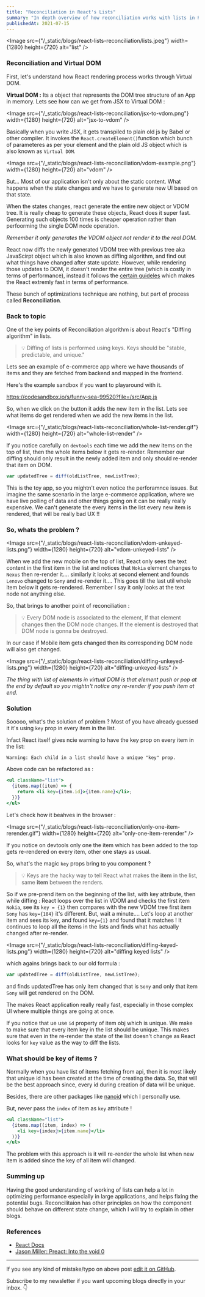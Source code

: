 ```yaml
---
title: "Reconciliation in React's Lists"
summary: "In depth overview of how reconciliation works with lists in React and how can we use key attribute to prevent unnecessary re-render."
publishedAt: 2021-07-15
---
```


<Image
  src={"/_static/blogs/react-lists-reconciliation/lists.jpeg"}
  width={1280}
  height={720}
  alt="list"
/>

### Reconciliation and Virtual DOM

First, let's understand how React rendering process works through Virtual DOM.

**Virtual DOM :** Its a object that represents the DOM tree structure of an App in memory. Lets see how can we get from JSX to Virtual DOM :

<Image
  src={"/_static/blogs/react-lists-reconciliation/jsx-to-vdom.png"}
  width={1280}
  height={720}
  alt="jsx-to-vdom"
/>

Basically when you write JSX, it gets transpiled to plain old js by Babel or other compiler. It invokes the `React.createElement()`function which bunch of parameteres as per your element and the plain old JS object which is also known as `Virtual DOM`.

<Image
  src={"/_static/blogs/react-lists-reconciliation/vdom-example.png"}
  width={1280}
  height={720}
  alt="vdom"
/>

But...
Most of our application isn't only about the static content. What happens when the state changes and we have to generate new UI based on that state.

When the states changes, react generate the entire new object or VDOM tree. It is really cheap to generate these objects, React does it super fast. Generating such objects 100 times is cheaper operation rather than perfoorming the single DOM node operation.

_Remember it only generates the VDOM object not render it to the real DOM._

React now diffs the newly generated VDOM tree with previous tree aka JavaScirpt object which is also known as diffing algorithm, and find out what things have changed after state update. However, while rendering those updates to DOM, it doesn't render the entire tree (which is costly in terms of performance), instead it follows the [certain guideles](https://reactjs.org/docs/reconciliation.html#motivation) which makes the React extremly fast in terms of performance.

These bunch of optimizations technique are nothing, but part of process called **Reconciliation**.

### Back to topic

One of the key points of Reconciliation algorithm is about React's "Diffing algorithm" in lists.

> 💡 Diffing of lists is performed using keys. Keys should be "stable, predictable, and unique."

Lets see an example of e-commerce app where we have thousands of items and they are fetched from backend and mapped in the frontend.

Here's the example sandbox if you want to playaround with it.

https://codesandbox.io/s/funny-sea-99520?file=/src/App.js

So, when we click on the button it adds the new item in the list. Lets see what items do get rendered when we add the new items in the list.

<Image
  src={"/_static/blogs/react-lists-reconciliation/whole-list-render.gif"}
  width={1280}
  height={720}
  alt="whole-list-render"
/>

If you notice carefully on `devtools` each time we add the new items on the top of list, then the whole items below it gets re-render.
Remember our diffing should only result in the newly added item and only should re-render that item on DOM.

```js
var updatedTree = diff(oldListTree, newListTree);
```

This is the toy app, so you mightn't even notice the perforamnce issues. But
imagine the same scenario in the large e-commerce application, where we have live polling of data and other things going on it can be really really expensive. We can't generate the every items in the list every new item is rendered, that will be really bad UX !!

### So, whats the problem ?

<Image
  src={"/_static/blogs/react-lists-reconciliation/vdom-unkeyed-lists.png"}
  width={1280}
  height={720}
  alt="vdom-unkeyed-lists"
/>

When we add the new mobile on the top of list, React only sees the text content in the first item in the list and notices that `Nokia` element changes to `Nexus` then re-render it.... similarly it looks at second element and founds `Lenovo` changed to `Sony` and re-render it....
This goes till the last util whole item below it gets re-rendered. Remember I say it only looks at the text node not anything else.

So, that brings to another point of reconciliation :

> 💡 Every DOM node is associated to the element, If that element changes then the DOM node
> changes. If the element is destroyed that DOM node is gonna be destroyed.

In our case if Mobile item gets changed then its corresponding DOM node will also get changed.

<Image
  src={"/_static/blogs/react-lists-reconciliation/diffing-unkeyed-lists.png"}
  width={1280}
  height={720}
  alt="diffing-unkeyed-lists"
/>

_The thing with list of elements in virtual DOM is that element push or pop at the end by default so you mightn't notice any re-render if you push item at end._

### Solution

Sooooo, what's the solution of problem ? Most of you have already guessed it it's using `key`
prop in every item in the list.

Infact React itself gives ncie warning to have the key prop on every item in the list:

```
Warning: Each child in a list should have a unique "key" prop.
```

Above code can be refactored as :

```jsx
<ul className="list">
  {items.map((item) => {
    return <li key={item.id}>{item.name}</li>;
  })}
</ul>
```

Let's check how it beahves in the browser :

<Image
  src={"/_static/blogs/react-lists-reconciliation/only-one-item-rerender.gif"}
  width={1280}
  height={720}
  alt="only-one-item-rerender"
/>

If you notice on devtools only one the item which has been added to the top gets re-rendered on every item, other one stays as usual.

So, what's the magic `key` props bring to you component ?

> 💡 Keys are the hacky way to tell React what makes the **item** in the list, same **item** between the renders.

So if we pre-prend item on the beginning of the list, with key attribute, then while diffing : React loops over the list in VDOM and checks the first item `Nokia`, see its `key = {1}` then compares with the new VDOM tree first item `Sony` has `key={104}` it's different. But, wait a minute.... Let's loop at another item and sees its key, and found `key={1}` and found that it matches ! It continues to loop all the items in the lists and finds what has actually changed after re-render.

<Image
  src={"/_static/blogs/react-lists-reconciliation/diffing-keyed-lists.png"}
  width={1280}
  height={720}
  alt="diffing keyed lists"
/>

which agains brings back to our old formula :

```js
var updatedTree = diff(oldListTree, newListTree);
```

and finds updatedTree has only item changed that is `Sony` and only that item `Sony` will get rendered on the DOM.

The makes React application really really fast, especially in those complex UI where multiple things are going at once.

If you notice that ue use `id` property of item obj which is unique. We make to make sure that every item key in the list should be unique. This makes sure that even in the re-render the state of the list doesn't change as React looks for `key` value as the way to diff the lists.

### What should be key of items ?

Normally when you have list of items fetching from api, then it is most likely that unique id has been created at the time of creating the data. So, that will be the best approach since, every id during creation of data will be unique.

Besides, there are other packages like [nanoid](https://www.npmjs.com/package/nanoid) which I personally use.

But, never pass the `index` of item as `key` attribute !

```jsx
<ul className="list">
  {items.map((item, index) => (
    <li key={index}>{item.name}</li>
  ))}
</ul>
```

The problem with this approach is it will re-render the whole list when new item is added since the key of all item will changed.

### Summing up

Having the good understanding of working of lists can help a lot in optimizing performance especially in large applications, and helps fixing the potential bugs. Reconcilitaion has other principles on how the component should behave on different state change, which I will try to explain in other blogs.

### References

- [React Docs](https://reactjs.org/docs/reconciliation.html)
- [Jason Miller: Preact: Into the void 0](https://www.youtube.com/watch?v=LY6y3HbDVmg)

<hr />

If you see any kind of mistake/typo on above post [edit it on GitHub](https://github.com/adarshaacharya/adarshaacharya.com.np/edit/master/content/posts/08-react-lists-and-reconciliation/index.md).

Subscribe to my newsletter if you want upcoming blogs directly in your inbox. 👇
